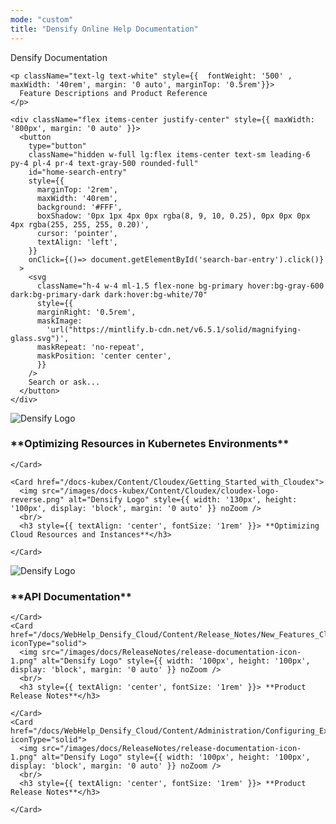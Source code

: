 ```yaml
---
mode: "custom"
title: "Densify Online Help Documentation"
---
```


<div className="relative w-full flex items-center justify-center" style={{ height: '26rem', overflow: 'hidden'}}>

<div id="background-div" className="absolute inset-0 h-full bg-gradient-to-t from-[#164e79] dark:from-[#164e79] to-[#67b7c2] to-[#000000] bg-cover bg-center"></div>

<div style={{ position: 'absolute', textAlign: 'center', padding: '0 1rem' }}>
  <div
    className="text-5xl font-bold w-full mt-12 text-white leading-[1.2] tracking-tight"
  >
   Densify Documentation
  </div>

    <p className="text-lg text-white" style={{  fontWeight: '500' , maxWidth: '40rem', margin: '0 auto', marginTop: '0.5rem'}}>
      Feature Descriptions and Product Reference
    </p>

    <div className="flex items-center justify-center" style={{ maxWidth: '800px', margin: '0 auto' }}>
      <button
        type="button"
        className="hidden w-full lg:flex items-center text-sm leading-6 py-4 pl-4 pr-4 text-gray-500 rounded-full"
        id="home-search-entry"
        style={{
          marginTop: '2rem',
          maxWidth: '40rem',
          background: '#FFF',
          boxShadow: '0px 1px 4px 0px rgba(8, 9, 10, 0.25), 0px 0px 0px 4px rgba(255, 255, 255, 0.20)',
          cursor: 'pointer',
          textAlign: 'left',
        }}
        onClick={()=> document.getElementById('search-bar-entry').click()}
      >
        <svg
          className="h-4 w-4 ml-1.5 flex-none bg-primary hover:bg-gray-600 dark:bg-primary-dark dark:hover:bg-white/70"
          style={{
          marginRight: '0.5rem',
          maskImage:
            'url("https://mintlify.b-cdn.net/v6.5.1/solid/magnifying-glass.svg")',
          maskRepeat: 'no-repeat',
          maskPosition: 'center center',
          }}
        />
        Search or ask...
      </button>
    </div>
  </div>
</div>

<div className="home_card_container">
<div
  style={{maxWidth: '70rem', marginLeft: 'auto',
  marginRight: 'auto', paddingLeft: '1.25rem',
  paddingRight: '1.25rem' }}
>

  <Columns cols={2}>
    <Card href="/docs-kubex/Content/Kubex/Getting_Started_with_Kubex">
      <img src="https://www.densify.com/wp-content/uploads/kubex-logo-reverse.svg" alt="Densify Logo" style={{ width: '100px', height: '100px', display: 'block', margin: '0 auto' }} noZoom />
      <br/>
      <h3 style={{ textAlign: 'center', fontSize: '1rem' }}> **Optimizing Resources in Kubernetes Environments**</h3>

    </Card>

    <Card href="/docs-kubex/Content/Cloudex/Getting_Started_with_Cloudex">
      <img src="/images/docs-kubex/Content/Cloudex/cloudex-logo-reverse.png" alt="Densify Logo" style={{ width: '130px', height: '100px', display: 'block', margin: '0 auto' }} noZoom />
      <br/>
      <h3 style={{ textAlign: 'center', fontSize: '1rem' }}> **Optimizing Cloud Resources and Instances**</h3>

    </Card>

  </Columns>

  <Columns cols={3}>
    <Card href="/docs-api/WebHelp_Densify_API_Cloud/Content/API_Guide/Introduction" iconType="solid">
      <img src="/images/docs-api/api-documentation-icon.png" alt="Densify Logo" style={{ width: '100px', height: '100px', display: 'block', margin: '0 auto' }} noZoom />
      <br/>
      <h3 style={{ textAlign: 'center', fontSize: '1rem' }}> **API Documentation**</h3>

    </Card>
    <Card href="/docs/WebHelp_Densify_Cloud/Content/Release_Notes/New_Features_Cloud" iconType="solid">
      <img src="/images/docs/ReleaseNotes/release-documentation-icon-1.png" alt="Densify Logo" style={{ width: '100px', height: '100px', display: 'block', margin: '0 auto' }} noZoom />
      <br/>
      <h3 style={{ textAlign: 'center', fontSize: '1rem' }}> **Product Release Notes**</h3>

    </Card>
    <Card href="/docs/WebHelp_Densify_Cloud/Content/Administration/Configuring_External_User_Authentication" iconType="solid">
      <img src="/images/docs/ReleaseNotes/release-documentation-icon-1.png" alt="Densify Logo" style={{ width: '100px', height: '100px', display: 'block', margin: '0 auto' }} noZoom />
      <br/>
      <h3 style={{ textAlign: 'center', fontSize: '1rem' }}> **Product Release Notes**</h3>

    </Card>

  </Columns>

</div>
</div>